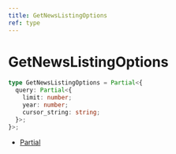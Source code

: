 ```yaml
---
title: GetNewsListingOptions
ref: type
---
```


# GetNewsListingOptions

```ts
type GetNewsListingOptions = Partial<{
  query: Partial<{
    limit: number;
    year: number;
    cursor_string: string;
  }>;
}>;
```

- [Partial](https://www.typescriptlang.org/docs/handbook/utility-types.html#partialtype)
